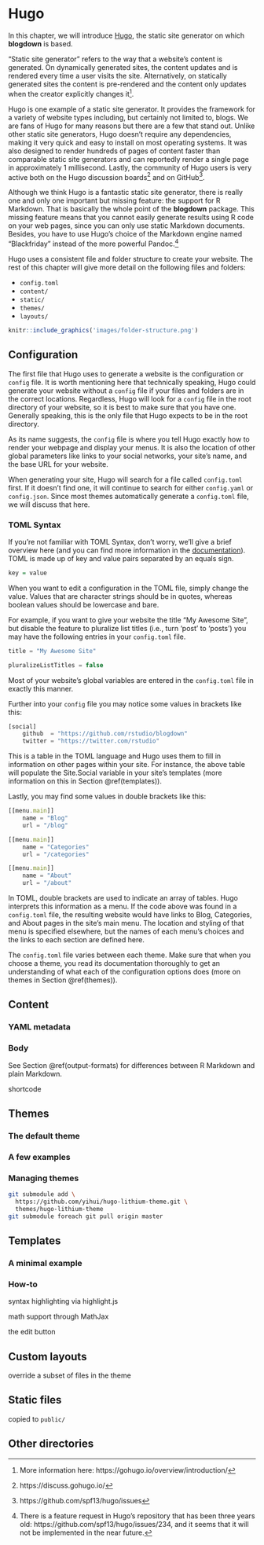 # Hugo

In this chapter, we will introduce [Hugo](https://gohugo.io), the static site generator on which **blogdown** is based. 

"Static site generator" refers to the way that a website's content is generated. On dynamically generated sites, the content updates and is rendered every time a user visits the site. Alternatively, on statically generated sites the content is pre-rendered and the content only updates when the creator explicitly changes it^[More information here: https://gohugo.io/overview/introduction/]. 

Hugo is one example of a static site generator. It provides the framework for a variety of website types including, but certainly not limited to, blogs. We are fans of Hugo for many reasons but there are a few that stand out. Unlike other static site generators, Hugo doesn't require any dependencies, making it very quick and easy to install on most operating systems. It was also designed to render hundreds of pages of content faster than comparable static site generators and can reportedly render a single page in approximately 1 millisecond. Lastly, the community of Hugo users is very active both on the Hugo discussion boards^[https://discuss.gohugo.io/] and on GitHub^[https://github.com/spf13/hugo/issues].

Although we think Hugo is a fantastic static site generator, there is really one and only one important but missing feature: the support for R Markdown. That is basically the whole point of the **blogdown** package. This missing feature means that you cannot easily generate results using R code on your web pages, since you can only use static Markdown documents. Besides, you have to use Hugo's choice of the Markdown engine named "Blackfriday" instead of the more powerful Pandoc.^[There is a feature request in Hugo's repository that has been three years old: https://github.com/spf13/hugo/issues/234, and it seems that it will not be implemented in the near future.]


Hugo uses a consistent file and folder structure to create your website.  The rest of this chapter will give more detail on the following files and folders:

- `config.toml`
- `content/`
- `static/`
- `themes/`
- `layouts/`

```r
knitr::include_graphics('images/folder-structure.png')
```

## Configuration

The first file that Hugo uses to generate a website is the configuration or `config` file. It is worth mentioning here that technically speaking, Hugo could generate your website without a `config` file if your files and folders are in the correct locations. Regardless, Hugo will look for a `config` file in the root directory of your website, so it is best to make sure that you have one. Generally speaking, this is the only file that Hugo expects to be in the root directory. 

As its name suggests, the `config` file is where you tell Hugo exactly how to render your webpage and display your menus. It is also the location of other global parameters like links to your social networks, your site's name, and the base URL for your website. 

When generating your site, Hugo will search for a file called `config.toml` first. If it doesn't find one, it will continue to search for either `config.yaml` or `config.json`. Since most themes automatically generate a `config.toml` file, we will discuss that here. 

### TOML Syntax

If you're not familiar with TOML Syntax, don't worry, we'll give a brief overview here (and you can find more information in the [documentation](https://github.com/toml-lang/toml)). TOML is made up of key and value pairs separated by an equals sign. 

```r
key = value
```

When you want to edit a configuration in the TOML file, simply change the value. Values that are character strings should be in quotes, whereas boolean values should be lowercase and bare. 

For example, if you want to give your website the title "My Awesome Site", but disable the feature to pluralize list titles (i.e., turn 'post' to 'posts') you may have the following entries in your `config.toml` file.

```js
title = "My Awesome Site"

pluralizeListTitles = false
```
Most of your website's global variables are entered in the `config.toml` file in exactly this manner. 

Further into your `config` file you may notice some values in brackets like this:

```js
[social]
    github  = "https://github.com/rstudio/blogdown"
    twitter = "https://twitter.com/rstudio"
```

This is a table in the TOML language and Hugo uses them to fill in information on other pages within your site. For instance, the above table will populate the Site.Social variable in your site's templates (more information on this in Section \@ref(templates)).

Lastly, you may find some values in double brackets like this:

```js
[[menu.main]]
    name = "Blog"
    url = "/blog"

[[menu.main]]
    name = "Categories"
    url = "/categories"

[[menu.main]]
    name = "About"
    url = "/about"
```

In TOML, double brackets are used to indicate an array of tables. Hugo interprets this information as a menu. If the code above was found in a `config.toml` file, the resulting website would have links to Blog, Categories, and About pages in the site's main menu. The location and styling of that menu is specified elsewhere, but the names of each menu's choices and the links to each section are defined here. 
 
The `config.toml` file varies between each theme. Make sure that when you choose a theme, you read its documentation thoroughly to get an understanding of what each of the configuration options does (more on themes in Section \@ref(themes)).


## Content

### YAML metadata


### Body

See Section \@ref(output-formats) for differences between R Markdown and plain Markdown.

shortcode

## Themes

### The default theme

### A few examples

### Managing themes

```bash
git submodule add \
  https://github.com/yihui/hugo-lithium-theme.git \
  themes/hugo-lithium-theme
git submodule foreach git pull origin master
```

## Templates

### A minimal example

### How-to

syntax highlighting via highlight.js

math support through MathJax

the edit button

## Custom layouts

override a subset of files in the theme

## Static files

copied to `public/`

## Other directories

